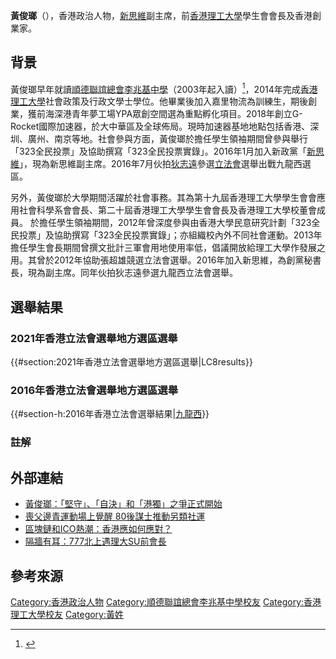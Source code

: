 '''黃俊瑯'''（{{lang-en|Casper Wong Chun-long}}），香港政治人物，[[新思維_(香港)|新思維]]副主席，前[[香港理工大學|香港理工大學]]學生會會長及香港創業家。

==背景==
黃俊瑯早年就讀[[順德聯誼總會李兆基中學|順德聯誼總會李兆基中學]]（2003年起入讀）<ref>{{cite web |url=https://www.doc88.com/p-008808122144.html?r=1 |title=學校通訊 第十七期 |date=2004 |website= |publisher=順德聯誼總會李兆基中學 |access-date=2021-09-20 |quote= |archive-date=2021-09-21 |archive-url=https://web.archive.org/web/20210921011036/https://www.doc88.com/p-008808122144.html?r=1 |dead-url=no }}</ref>，2014年完成[[香港理工大學|香港理工大學]]社會政策及行政文學士學位。他畢業後加入嘉里物流為訓練生，期後創業，獲前海深港青年夢工場YPA眾創空間選為重點孵化項目。2018年創立G-Rocket國際加速器，於大中華區及全球佈局。現時加速器基地地點包括香港、深圳、廣州、南京等地。社會參與方面，黃俊瑯於擔任學生領袖期間曾參與舉行「323全民投票」及協助撰寫「323全民投票實錄」。2016年1月加入新政黨「[[新思維|新思維]]」，現為新思維副主席。2016年7月伙拍[[狄志遠|狄志遠]]參選[[香港特別行政區立法會|立法會]]選舉出戰九龍西選區。

另外，黃俊瑯於大學期間活躍於社會事務。其為第十九屆香港理工大學學生會會應用社會科學系會會長、第二十屆香港理工大學學生會會長及香港理工大學校董會成員。
於擔任學生領袖期間，2012年曾深度參與由香港大學民意研究計劃「323全民投票」及協助撰寫「323全民投票實錄」；亦組織校內外不同社會運動。2013年擔任學生會長期間曾撰文批計三軍會用地使用率低，倡議開放給理工大學作發展之用。其曾於2012年協助張超雄競選立法會選舉。2016年加入新思維，為創黨秘書長，現為副主席。同年伙拍狄志遠參選九龍西立法會選舉。

==選舉結果==
===2021年香港立法會選舉地方選區選舉===
{{#section:2021年香港立法會選舉地方選區選舉|LC8results}}

===2016年香港立法會選舉地方選區選舉===
{{#section-h:2016年香港立法會選舉結果|[[九龍西選區|九龍西]]}}

===註解===
{{Reflist|2|group=#}}

== 外部連結 ==
* [http://news.mingpao.com/pns/dailynews/web_tc/article/20160413/s00012/1460484418344 黃俊瑯：「堅守」、「自決」和「港獨」之爭正式開始] {{Wayback|url=http://news.mingpao.com/pns/dailynews/web_tc/article/20160413/s00012/1460484418344 |date=20160911023751 }}
* [http://news.chilin.hk/hk/?job=body&sec=eJzbcGxpFAAGugJ2&page=9&path=Q29udGVudF9OZXdzLmNmbT9DaGFubmVsPWphJlBhdGg9MTM0NjcyMjEzNDg0L3psYTEuY2Zt&pic=big&date=20160511 喪父邊青運動場上覺醒 80後謀士推動另類社運] {{Wayback|url=http://news.chilin.hk/hk/?job=body&sec=eJzbcGxpFAAGugJ2&page=9&path=Q29udGVudF9OZXdzLmNmbT9DaGFubmVsPWphJlBhdGg9MTM0NjcyMjEzNDg0L3psYTEuY2Zt&pic=big&date=20160511 |date=20160918121932 }}
* [https://www.hk01.com/01%E5%8D%9A%E8%A9%95-%E6%94%BF%E7%B6%93%E7%A4%BE/118245/%E4%BE%86%E7%A8%BF-%E5%8D%80%E5%A1%8A%E9%8F%88%E5%92%8Cico%E7%86%B1%E6%BD%AE-%E9%A6%99%E6%B8%AF%E6%87%89%E5%A6%82%E4%BD%95%E6%87%89%E5%B0%8D 區塊鏈和ICO熱潮：香港應如何應對？] {{Wayback|url=https://www.hk01.com/01%E5%8D%9A%E8%A9%95-%E6%94%BF%E7%B6%93%E7%A4%BE/118245/%E4%BE%86%E7%A8%BF-%E5%8D%80%E5%A1%8A%E9%8F%88%E5%92%8Cico%E7%86%B1%E6%BD%AE-%E9%A6%99%E6%B8%AF%E6%87%89%E5%A6%82%E4%BD%95%E6%87%89%E5%B0%8D |date=20200930051005 }}
* [https://hk.news.appledaily.com/local/daily/article/20170901/20138980 隔牆有耳：777北上遇理大SU前會長] {{Wayback|url=https://hk.news.appledaily.com/local/daily/article/20170901/20138980 |date=20180617193158 }}

==參考來源==
{{reflist}}

[[Category:香港政治人物|Category:香港政治人物]]
[[Category:順德聯誼總會李兆基中學校友|Category:順德聯誼總會李兆基中學校友]]
[[Category:香港理工大學校友|Category:香港理工大學校友]]
[[Category:黃姓|Category:黃姓]]